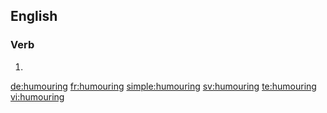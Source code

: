 ==English==

===Verb===
{{head|en}}

# {{present participle of|humour}}

[[de:humouring]]
[[fr:humouring]]
[[simple:humouring]]
[[sv:humouring]]
[[te:humouring]]
[[vi:humouring]]